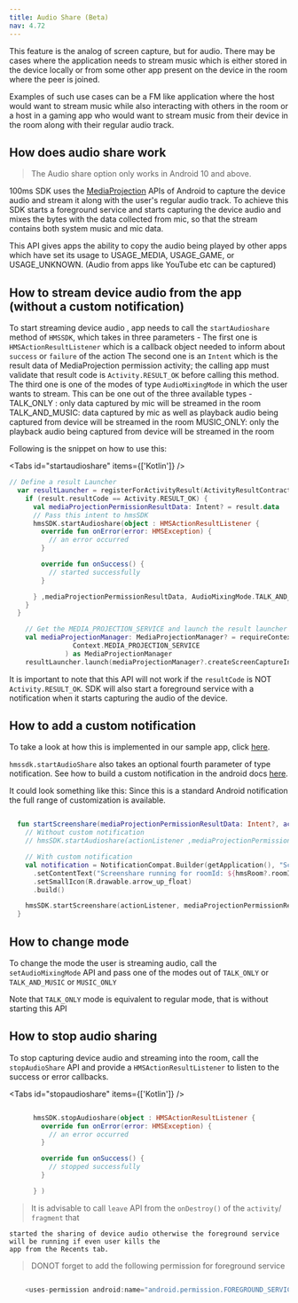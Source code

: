 ---
title: Audio Share (Beta)
nav: 4.72
---

This feature is the analog of screen capture, but for audio.
There may be cases where the application needs to stream music which is either stored in the device locally or from some other app present on the device in the room where the peer is joined.

Examples of such use cases can be a FM like application where the host would want to stream music while also interacting with others in the room or a host in a gaming app who would want to stream music from their device in the room along with their regular audio track.

## How does audio share work

> The Audio share option only works in Android 10 and above.

100ms SDK uses the [MediaProjection](https://developer.android.com/guide/topics/media/av-capture#capture_audio_playback) APIs of Android to capture the device audio and stream it along with the user's regular audio track. To achieve this SDK starts a foreground service
and starts capturing the device audio and mixes the bytes with the data collected from mic, so that the stream contains both system music and mic data.

This API gives apps the ability to copy the audio being played by other apps which have set its usage
to USAGE_MEDIA, USAGE_GAME, or USAGE_UNKNOWN. (Audio from apps like YouTube etc can be captured)

## How to stream device audio from the app (without a custom notification)

To start streaming device audio , app needs to call the `startAudioshare` method of `HMSSDK`, which takes in three parameters -
The first one is `HMSActionResultListener` which is a callback object needed to inform about `success`
or `failure` of the action
The second one is an `Intent` which is the result data of MediaProjection permission activity;
the calling app must validate that result code is `Activity.RESULT_OK` before
calling this method.
The third one is one of the modes of type `AudioMixingMode` in which the user wants to stream. This can be one out of the three available types -
TALK_ONLY : only data captured by mic will be streamed in the room
TALK_AND_MUSIC: data captured by mic as well as playback audio being captured from device will be streamed in the room
MUSIC_ONLY: only the playback audio being captured from device will be streamed in the room

Following is the snippet on how to use this:

<Tabs id="startaudioshare" items={['Kotlin']} />

<Tab id='startaudioshare-0'>

```kotlin
// Define a result Launcher
  var resultLauncher = registerForActivityResult(ActivityResultContracts.StartActivityForResult()) { result ->
    if (result.resultCode == Activity.RESULT_OK) {
      val mediaProjectionPermissionResultData: Intent? = result.data
      // Pass this intent to hmsSDK
      hmsSDK.startAudioshare(object : HMSActionResultListener {
        override fun onError(error: HMSException) {
          // an error occurred
        }

        override fun onSuccess() {
          // started successfully
        }

      } ,mediaProjectionPermissionResultData, AudioMixingMode.TALK_AND_MUSIC)
    }
  }

    // Get the MEDIA_PROJECTION_SERVICE and launch the result launcher
    val mediaProjectionManager: MediaProjectionManager? = requireContext().getSystemService(
                Context.MEDIA_PROJECTION_SERVICE
              ) as MediaProjectionManager
    resultLauncher.launch(mediaProjectionManager?.createScreenCaptureIntent())

```

It is important to note that this API will not work if the `resultCode` is NOT `Activity.RESULT_OK`.
SDK will also start a foreground service with a notification when it starts capturing the audio of the device.

## How to add a custom notification

To take a look at how this is implemented in our sample app, click [here](https://github.com/100mslive/100ms-android/blob/3590777bf0a3677cb9b5001034ea9ed7087f9d90/app/src/main/java/live/hms/app2/ui/meeting/MeetingViewModel.kt#L860).

`hmssdk.startAudioShare` also takes an optional fourth parameter of type notification. See how to build a custom notification in the android docs [here](https://developer.android.com/training/notify-user/build-notification).

It could look something like this:
Since this is a standard Android notification the full range of customization is available.

```kotlin

  fun startScreenshare(mediaProjectionPermissionResultData: Intent?, actionListener: HMSActionResultListener) {
    // Without custom notification
    // hmsSDK.startAudioshare(actionListener ,mediaProjectionPermissionResultData, AudioMixingMode.TALK_AND_MUSIC)

    // With custom notification
    val notification = NotificationCompat.Builder(getApplication(), "ScreenCapture channel")
      .setContentText("Screenshare running for roomId: ${hmsRoom?.roomId}")
      .setSmallIcon(R.drawable.arrow_up_float)
      .build()

    hmsSDK.startScreenshare(actionListener, mediaProjectionPermissionResultData, notification, AudioMixingMode.TALK_AND_MUSIC)
  }

```

</Tab>

## How to change mode

To change the mode the user is streaming audio, call the `setAudioMixingMode` API and pass one of the modes out of
`TALK_ONLY` or `TALK_AND_MUSIC` or `MUSIC_ONLY`

Note that `TALK_ONLY` mode is equivalent to regular mode, that is without starting this API

## How to stop audio sharing

To stop capturing device audio and streaming into the room, call the `stopAudioShare` API and provide a `HMSActionResultListener`
to listen to the success or error callbacks.

<Tabs id="stopaudioshare" items={['Kotlin']} />

<Tab id='stopaudioshare-0'>

```kotlin

      hmsSDK.stopAudioshare(object : HMSActionResultListener {
        override fun onError(error: HMSException) {
          // an error occurred
        }

        override fun onSuccess() {
          // stopped successfully
        }

      } )

```

</Tab>

> It is advisable to call `leave` API from the `onDestroy()` of the `activity`/ `fragment` that

    started the sharing of device audio otherwise the foreground service will be running if even user kills the
    app from the Recents tab.

> DONOT forget to add the following permission for foreground service

```kotlin

    <uses-permission android:name="android.permission.FOREGROUND_SERVICE" />

```
